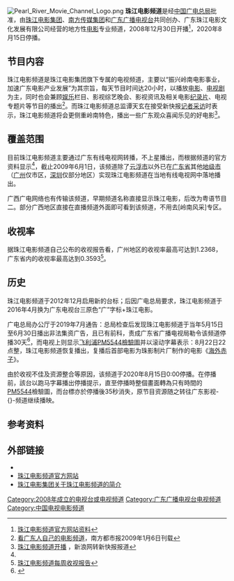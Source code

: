 {{UTC+8}}
{{TV channel|广东广播电视台|state=end}}
{{頻道資訊
| 頻道名稱         = 珠江电影频道<br>{{lang|en|Pearl River Movie Channel}}
| 頻道圖片檔案     = HDC Pearl Movie Channel.png
| 頻道圖片尺寸     = 200px
| 頻道圖片名稱     = 
| 所屬國家或地區   = {{CHN}}
| 總部所在         = {{CHN}}[[廣州|廣州]]
| 播放地區         = [[廣東省|廣東省]]（[[深圳市|深圳市]]除外）
| 開播日期         = 2008年12月30日（开播）
| 停播日期         = 2020年8月15日
| 頻道類別         = [[有线电视|有线电视]]
| 視頻格式         =
| 收視率           = 
| 收視率調查時間   = 
| 收視率資料來源   = 
| 頻道語言         = [[粤语|粤语]]、[[普通话|普通话]]
| 頻道口號         = 新选择，新期待
| 擁有者           = 珠江电影集团
| 持股者           = [[珠江电影制片|珠江电影制片]]<br>[[南方廣播影視傳媒集團|南方传媒集团]]<br>[[广东广播电视台|广东广播电视台]]
| 前頻道名稱       = 
| 被取代名稱       = 
| 集團同類頻道     = 
| 重播服務頻道     = 
| 頻道官方網站     = http://e.weibo.com/prmovie
| 備註             = 
}}
[[File:Pearl_River_Movie_Channel_Logo.png|thumb]]
'''珠江电影频道'''是经[[中国|中国]][[广电总局|广电总局]]批准，由[[珠江电影制片有限公司|珠江电影集团]]、[[南方廣播影視傳媒集團|南方传媒集团]]和[[广东广播电视台|广东广播电视台]]共同创办、广东珠江电影文化发展有限公司经营的地方性[[电影|电影]]专业频道，2008年12月30日开播<ref name="data">[http://prmovie.tt799.com/jianjie/index.html 珠江电影频道官方网站资料]{{dead link|date=2018年3月 |bot=InternetArchiveBot |fix-attempted=yes }}</ref>，2020年8月15日停播。

==节目内容==
珠江电影频道是珠江电影集团旗下专属的电视频道，主要以“振兴岭南电影事业，加速广东电影产业发展”为其宗旨，每天节目时间达20小时，以播放[[电影|电影]]、[[电视剧|电视剧]]为主，同时也会兼顾[[娱乐|娱乐]]栏目、影视综艺晚会、影视资讯及相关电影[[纪录片|纪录片]]、电视专题片等节目的播出<ref>[http://epaper.nddaily.com/A/html/2009-01/06/content_677944.htm 看广东人自己的电影频道]{{dead link|date=2018年3月 |bot=InternetArchiveBot |fix-attempted=yes }}，南方都市报2009年1月6日刊载</ref>。而珠江电影频道总监谭天玄在接受新快报[[记者|记者]][[采访|采访]]时表示，珠江电影频道将会更侧重岭南特色，播出一些广东观众喜闻乐见的好电影<ref>[http://ent.sina.com.cn/x/2008-12-31/22572323937.shtml 珠江电影频道开播] {{Wayback|url=http://ent.sina.com.cn/x/2008-12-31/22572323937.shtml |date=20160304212925 }}，新浪网转新快报报道</ref>。

==覆盖范围==
目前珠江电影频道主要通过广东有线电视网转播，不上星播出，而根据频道的官方资料显示<ref name="data"/>，截止2009年6月1日，该频道除了[[云浮市|云浮市]]以外已在[[广东省|广东省]]其他[[地级市|地级市]]（[[广州|广州]]仅市区，[[深圳|深圳]]仅部分地区）实现珠江电影频道在当地有线电视网中落地播出。

广西广电网络也有传输该频道，早期频道名称直接显示珠江电影，后改为粤语节目二。部分广西地区直接在直播频道外面即可看到该频道，不用去[岭南风采]专区。

==收视率==
据珠江电影频道自己公布的收视报告看，广州地区的收视率最高可达到1.2368，广东省内的收视率最高达到0.3593<ref>[http://prmovie.tt799.com/shoushi/index.asp 珠江电影频道每周收视报告]{{dead link|date=2018年3月 |bot=InternetArchiveBot |fix-attempted=yes }}</ref>。

==历史==
珠江电影频道于2012年12月启用新的台标；后因广电总局要求，珠江电影频道于2016年4月换为广东电视台三原色“广”字标+珠江电影。

广电总局办公厅于2019年7月通告：总局检查后发现珠江电影频道于当年5月15日至6月30日播出非法集资广告，且已有前科，责成广东省广播电视局勒令该频道停播30天<ref>{{cite web |author1=国家广播电视总局传媒机构管理司 |title=总局办公厅关于广东广播电视台珠江电影频道广告播出严重违规问题的通报（广电办发〔2019〕188号） |url=http://www.nrta.gov.cn/art/2019/7/22/art_113_46847.html |website=[[国家广播电视总局|国家广播电视总局]] |accessdate=2019-07-22 |archive-date=2019-07-22 |archive-url=https://web.archive.org/web/20190722133323/http://www.nrta.gov.cn/art/2019/7/22/art_113_46847.html |dead-url=no }}</ref>，而电视上则显示[[飞利浦PM5544|飞利浦PM5544]][[檢驗圖|檢驗圖]]并以滚动字幕表示：{{cquote|根据[[国家广播电视总局|上级主管部门]]要求，本频道于7月23日22:00——8月22日22:00停播。给观众朋友带来不便，深表歉意！}}8月22日22点整，珠江电影频道恢复播出，复播后首部电影为珠影制片厂制作的电影《[[海外赤子|海外赤子]]》。

由於收视不佳及资源整合等原因，该频道于2020年8月15日0:00停播。在停播前，該台以跑马字幕播出停播提示，直至停播時整個畫面轉為只有時間的[[PM5544|PM5544]]檢驗圖，而台標亦於停播後35秒消失，原节目资源随之转往广东影视-{}-频道继续播映。

==参考资料==
{{Reflist}}

==外部链接==
* {{Sinaweibo|Prmovie}}
* [https://web.archive.org/web/20090519190541/http://prmovie.tt799.com/ 珠江电影频道官方网站] {{dead link|date=2019年8月}}
* [http://www.zj-movie.com/list-20-1.html 珠江电影集团关于珠江电影频道的简介] {{Wayback|url=http://www.zj-movie.com/list-20-1.html |date=20190822143800 }}

{{广东广播电视台}}
[[Category:2008年成立的电视台或电视频道|Category:2008年成立的电视台或电视频道]]
[[Category:广东广播电视台电视频道|Category:广东广播电视台电视频道]]
[[Category:中国电视电影频道|Category:中国电视电影频道]]